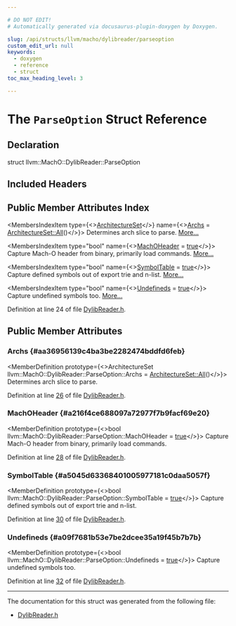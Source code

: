```yaml
---

# DO NOT EDIT!
# Automatically generated via docusaurus-plugin-doxygen by Doxygen.

slug: /api/structs/llvm/macho/dylibreader/parseoption
custom_edit_url: null
keywords:
  - doxygen
  - reference
  - struct
toc_max_heading_level: 3

---
```





# The `ParseOption` Struct Reference

<DoxygenPage pluginConfig={pluginConfig}>



## Declaration

<CodeBlock>struct llvm::MachO::DylibReader::ParseOption</CodeBlock>

## Included Headers

<IncludesList>
<IncludesListItem
  filePath="llvm/TextAPI/DylibReader.h"
  permalink="/docs/api/files/include/include/llvm/include/llvm/textapi/dylibreader-h"
  isLocal="true" />
</IncludesList>

## Public Member Attributes Index

<MembersIndex>

<MembersIndexItem
  type={<><a href="/docs/api/classes/llvm/macho/architectureset">ArchitectureSet</a></>}
  name={<><a href="#aa36956139c4ba3be2282474bddfd6feb">Archs</a> = <a href="/docs/api/classes/llvm/macho/architectureset/#a0a93b211f78eb5c97ccc38db119ded83">ArchitectureSet::All</a>()</>}>
Determines arch slice to parse. <a href="#aa36956139c4ba3be2282474bddfd6feb">More...</a>
</MembersIndexItem>

<MembersIndexItem
  type="bool"
  name={<><a href="#a216f4ce688097a72977f7b9facf69e20">MachOHeader</a> = <a href="/docs/api/files/lib/lib/analysis/basicaliasanalysis-cpp/#af6d5cafbdfc5313e65d990120021a3ec">true</a></>}>
Capture Mach-O header from binary, primarily load commands. <a href="#a216f4ce688097a72977f7b9facf69e20">More...</a>
</MembersIndexItem>

<MembersIndexItem
  type="bool"
  name={<><a href="#a5045d63368401005977181c0daa5057f">SymbolTable</a> = <a href="/docs/api/files/lib/lib/analysis/basicaliasanalysis-cpp/#af6d5cafbdfc5313e65d990120021a3ec">true</a></>}>
Capture defined symbols out of export trie and n-list. <a href="#a5045d63368401005977181c0daa5057f">More...</a>
</MembersIndexItem>

<MembersIndexItem
  type="bool"
  name={<><a href="#a09f7681b53e7be2dcee35a19f45b7b7b">Undefineds</a> = <a href="/docs/api/files/lib/lib/analysis/basicaliasanalysis-cpp/#af6d5cafbdfc5313e65d990120021a3ec">true</a></>}>
Capture undefined symbols too. <a href="#a09f7681b53e7be2dcee35a19f45b7b7b">More...</a>
</MembersIndexItem>

</MembersIndex>


Definition at line 24 of file <a href="/docs/api/files/include/include/llvm/include/llvm/textapi/dylibreader-h">DylibReader.h</a>.

<SectionDefinition>

## Public Member Attributes

### Archs {#aa36956139c4ba3be2282474bddfd6feb}

<MemberDefinition
  prototype={<>ArchitectureSet llvm::MachO::DylibReader::ParseOption::Archs = <a href="/docs/api/classes/llvm/macho/architectureset/#a0a93b211f78eb5c97ccc38db119ded83">ArchitectureSet::All</a>()</>}>
Determines arch slice to parse.

Definition at line <a href="/docs/api/files/include/include/llvm/include/llvm/textapi/dylibreader-h/#l00026">26</a> of file <a href="/docs/api/files/include/include/llvm/include/llvm/textapi/dylibreader-h">DylibReader.h</a>.
</MemberDefinition>

### MachOHeader {#a216f4ce688097a72977f7b9facf69e20}

<MemberDefinition
  prototype={<>bool llvm::MachO::DylibReader::ParseOption::MachOHeader = <a href="/docs/api/files/lib/lib/analysis/basicaliasanalysis-cpp/#af6d5cafbdfc5313e65d990120021a3ec">true</a></>}>
Capture Mach-O header from binary, primarily load commands.

Definition at line <a href="/docs/api/files/include/include/llvm/include/llvm/textapi/dylibreader-h/#l00028">28</a> of file <a href="/docs/api/files/include/include/llvm/include/llvm/textapi/dylibreader-h">DylibReader.h</a>.
</MemberDefinition>

### SymbolTable {#a5045d63368401005977181c0daa5057f}

<MemberDefinition
  prototype={<>bool llvm::MachO::DylibReader::ParseOption::SymbolTable = <a href="/docs/api/files/lib/lib/analysis/basicaliasanalysis-cpp/#af6d5cafbdfc5313e65d990120021a3ec">true</a></>}>
Capture defined symbols out of export trie and n-list.

Definition at line <a href="/docs/api/files/include/include/llvm/include/llvm/textapi/dylibreader-h/#l00030">30</a> of file <a href="/docs/api/files/include/include/llvm/include/llvm/textapi/dylibreader-h">DylibReader.h</a>.
</MemberDefinition>

### Undefineds {#a09f7681b53e7be2dcee35a19f45b7b7b}

<MemberDefinition
  prototype={<>bool llvm::MachO::DylibReader::ParseOption::Undefineds = <a href="/docs/api/files/lib/lib/analysis/basicaliasanalysis-cpp/#af6d5cafbdfc5313e65d990120021a3ec">true</a></>}>
Capture undefined symbols too.

Definition at line <a href="/docs/api/files/include/include/llvm/include/llvm/textapi/dylibreader-h/#l00032">32</a> of file <a href="/docs/api/files/include/include/llvm/include/llvm/textapi/dylibreader-h">DylibReader.h</a>.
</MemberDefinition>

</SectionDefinition>

<hr/>

The documentation for this struct was generated from the following file:

<ul>
<li><a href="/docs/api/files/include/include/llvm/include/llvm/textapi/dylibreader-h">DylibReader.h</a></li>
</ul>

</DoxygenPage>
